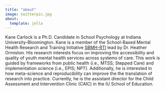 ```yaml
---
title: "about"
image: twitterpic.jpg
about: 
  template: jolla
---
```


Kane Carlock is a Ph.D. Candidate in School Psychology at Indiana University-Bloomington. Kane is a member of the School-Based Mental Health Research and Training Initiative [SBMH-RTI](https://www.sbmhinitiative.com) lead by Dr. Heather Ormiston. His research interests focus on improving the accessibility and quality of youth mental health services across systems of care. This work is guided by frameworks from public health (i.e., MTSS; Stepped Care) and implementation science (i.e., EPIS; NPT). Additionally, he is interested in how meta-science and reproducibility can improve the the translation of research into practice. Currently, he is the assistant director for the Child Assessment and Intervention Clinic (CAIC) in the IU School of Education.
